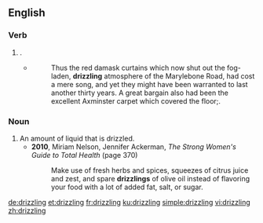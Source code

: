 ==English==

===Verb===
{{head|en|present participle}}

# {{present participle of|drizzle|lang=en|nocat=1}}.
#* {{RQ:BLwnds TLdgr|I|0016}}
#*: Thus the red damask curtains which now shut out the fog-laden, '''drizzling''' atmosphere of the Marylebone Road, had cost a mere song, and yet they might have been warranted to last another thirty years. A great bargain also had been the excellent Axminster carpet which covered the floor;{{nb...}}.

===Noun===
{{en-noun}}

# An amount of liquid that is drizzled.
#* '''2010''', Miriam Nelson, ‎Jennifer Ackerman, ''The Strong Women's Guide to Total Health'' (page 370)
#*: Make use of fresh herbs and spices, squeezes of citrus juice and zest, and spare '''drizzlings''' of olive oil instead of flavoring your food with a lot of added fat, salt, or sugar.

[[de:drizzling]]
[[et:drizzling]]
[[fr:drizzling]]
[[ku:drizzling]]
[[simple:drizzling]]
[[vi:drizzling]]
[[zh:drizzling]]